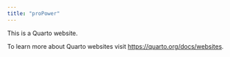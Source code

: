 ```yaml
---
title: "proPower"
---
```


This is a Quarto website.

To learn more about Quarto websites visit <https://quarto.org/docs/websites>.
